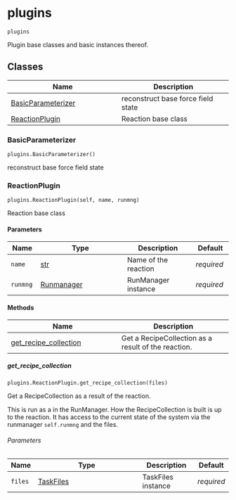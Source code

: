 # plugins { #kimmdy.plugins }

`plugins`

Plugin base classes and basic instances thereof.

## Classes

| Name | Description |
| --- | --- |
| [BasicParameterizer](#kimmdy.plugins.BasicParameterizer) | reconstruct base force field state |
| [ReactionPlugin](#kimmdy.plugins.ReactionPlugin) | Reaction base class |

### BasicParameterizer { #kimmdy.plugins.BasicParameterizer }

`plugins.BasicParameterizer()`

reconstruct base force field state

### ReactionPlugin { #kimmdy.plugins.ReactionPlugin }

`plugins.ReactionPlugin(self, name, runmng)`

Reaction base class

#### Parameters

| Name     | Type                       | Description          | Default    |
|----------|----------------------------|----------------------|------------|
| `name`   | [str](`str`)               | Name of the reaction | _required_ |
| `runmng` | [Runmanager](`Runmanager`) | RunManager instance  | _required_ |

#### Methods

| Name | Description |
| --- | --- |
| [get_recipe_collection](#kimmdy.plugins.ReactionPlugin.get_recipe_collection) | Get a RecipeCollection as a result of the reaction. |

##### get_recipe_collection { #kimmdy.plugins.ReactionPlugin.get_recipe_collection }

`plugins.ReactionPlugin.get_recipe_collection(files)`

Get a RecipeCollection as a result of the reaction.

This is run as a [](`~kimmdy.tasks.Task`) in the RunManager.
How the RecipeCollection is built is up to the reaction.
It has access to the current state of the system via the
runmanager `self.runmng` and the files.

###### Parameters

| Name    | Type                                  | Description        | Default    |
|---------|---------------------------------------|--------------------|------------|
| `files` | [TaskFiles](`kimmdy.tasks.TaskFiles`) | TaskFiles instance | _required_ |